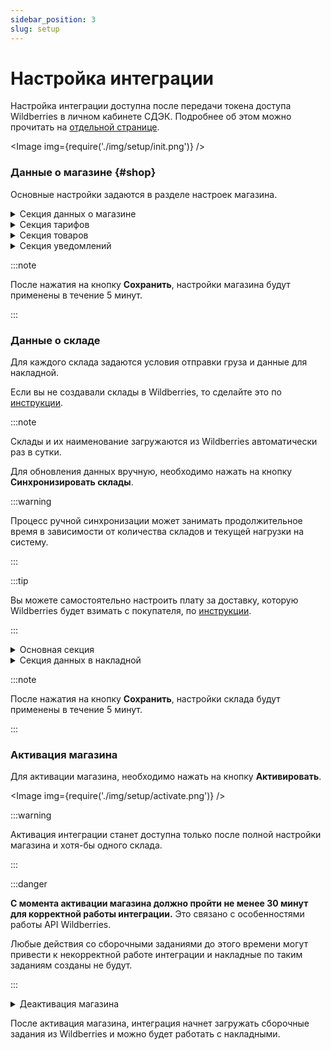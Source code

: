 ```yaml
---
sidebar_position: 3
slug: setup
---
```


# Настройка интеграции

Настройка интеграции доступна после передачи токена доступа Wildberries в личном кабинете СДЭК.
Подробнее об этом можно прочитать на [отдельной странице](./wb-key.mdx).

<Image img={require('./img/setup/init.png')} />

### Данные о магазине {#shop}

Основные настройки задаются в разделе настроек магазина.

<details>
    <summary>Секция данных о магазине</summary>

    <Image img={require('./img/setup/shop/main.png')} />

    Данные из поля названия будут использоваться в качестве продавца в накладной.

    :::note

    В настоящий момент доступна только доставка до двери.

    :::

</details>

<details>
    <summary>Секция тарифов</summary>

    <Image img={require('./img/setup/shop/tariff.png')} />

    Данные из полей секции будут участвовать в алгоритме определения тарифа, с которым будет создана накладная.

    :::warning

    При выборе тарифов рекомендуется выбирать как можно больше вариантов, включая тариф `Посылка` и `Экспресс`.
    Это позволит сократить количество необработанных накладных.

    :::

    Подробнее про алгоритм подбора тарифов можно прочитать в [отдельной статье](./creation.mdx#create).

    <details>
        <summary>Нельзя отключить `Дополнительный сбор за объявленную стоимость`</summary>

        Данная услуга является обязательной для Интернет-Магазинов, поэтому отключить ее нельзя.
        Стоимость товара подтягивается из карточки товара Wildberries. Дополнительный сбор рассчитывается
        автоматически на основе стоимости товара.

        Подробнее можно прочитать в [Регламенте возмездного оказания курьерских услуг](https://www.cdek.ru/ru/oferta/).

    </details>

</details>

<details>
    <summary>Секция товаров</summary>

    <Image img={require('./img/setup/shop/goods.png')} />

    :::info

    Данная секция не является обязательной к заполнению.

    :::

    Если у карточки товара в Wildberries не указан параметр, то будет использоваться значение из поля в данной
    секции для вычисления стоимости доставки.

</details>

<details>
    <summary>Секция уведомлений</summary>

    <Image img={require('./img/setup/shop/notifications.png')} />

    :::info

    Данная секция не является обязательной к заполнению.

    :::

    Настройки в данной секции позволяют оперативно получать уведомления, связанные с интеграцией.

    - Об ошибках: каждый раз при попытке создания накладной, если возникла ошибка, будет отправлено сообщение
    - О заказах: в соответствии с выбранными настройками, будет отправлен список обработанных заказов и созданных к
    ним накладных
    - Новости: при добавлении новых функций или изменении работы интеграции, будет отправлено сообщение с описанием изменений

    :::note

    В настоящий момент работает только рассылка уведомлений об ошибках на почту.

    :::
</details>

:::note

После нажатия на кнопку **Сохранить**, настройки магазина будут применены в течение 5 минут.

:::

### Данные о складе

Для каждого склада задаются условия отправки груза и данные для накладной.

Если вы не создавали склады в Wildberries, то сделайте это по [инструкции](https://seller.wildberries.ru/help-center/article/A-252).

:::note

Склады и их наименование загружаются из Wildberries автоматически раз в сутки.

Для обновления данных вручную, необходимо нажать на кнопку **Синхронизировать склады**.

:::warning

Процесс ручной синхронизации может занимать продолжительное время в зависимости от количества складов и текущей
нагрузки на систему.

:::

:::tip

Вы можете самостоятельно настроить плату за доставку, которую Wildberries будет взимать с покупателя, по
[инструкции](https://seller.wildberries.ru/help-center/article/A-329).

:::

<details>
    <summary>Основная секция</summary>

    <Image img={require('./img/setup/warehouse/main.png')} />

    В данной секции можно активировать/деактивировать интеграцию для склада, а также задать город, в котором склад
    находится.

    :::note

    В настоящий момент вызов курьера на ваш склад через данную интеграцию недоступен.

    :::

    :::info

    Заказы, созданные покупателями для деактивированного склада, не будут загружаться из Wildberries.

    :::

</details>

<details>
    <summary>Секция данных в накладной</summary>

    <Image img={require('./img/setup/warehouse/info.png')} />

    Данные из полей будут подставляться в блок отправителя в накладную.

    Обязательными к заполнению являются поля `ФИО`, `Телефон` и `Email`.

</details>

:::note

После нажатия на кнопку **Сохранить**, настройки склада будут применены в течение 5 минут.

:::

### Активация магазина

Для активации магазина, необходимо нажать на кнопку **Активировать**.

<Image img={require('./img/setup/activate.png')} />

:::warning

Активация интеграции станет доступна только после полной настройки магазина и хотя-бы одного склада.

:::

:::danger

**С момента активации магазина должно пройти не менее 30 минут для корректной работы интеграции.**
Это связано с особенностями работы API Wildberries.

Любые действия со сборочными заданиями до этого времени могут привести к некорректной работе интеграции и накладные по
таким заданиям созданы не будут.

:::

<details>
    <summary>Деактивация магазина</summary>

    Для деактивации магазина, необходимо нажать на кнопку **Деактивировать**.

    <Image img={require('./img/setup/deactivate.png')} />

    :::note

    Магазин деактивируется в течение 5 минут.

    :::

</details>

После активация магазина, интеграция начнет загружать сборочные задания из Wildberries и можно будет работать с
накладными.
